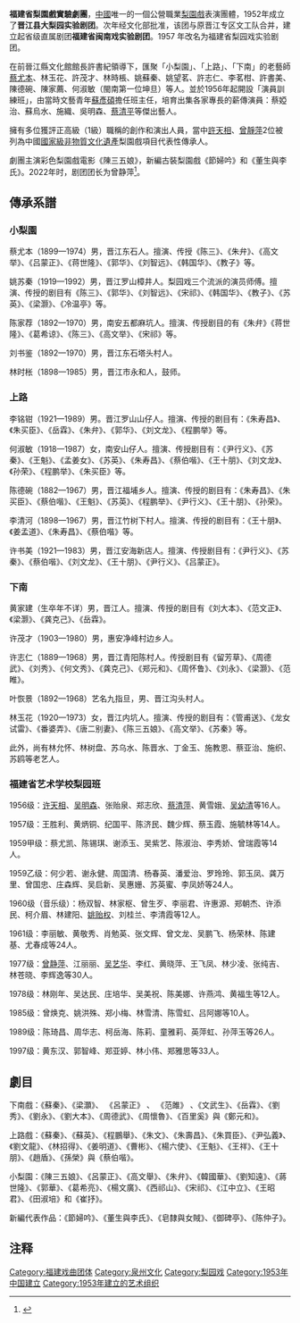 {{Refimprove|time=2022-06-29T10:31:04+00:00}}
'''福建省梨園戲實驗劇團'''，[[中國|中國]]唯一的一個公營職業[[梨園戲|梨園戲]]表演團體，1952年成立了'''晋江县大梨园实验剧团'''。次年经文化部批准，该团与原晋江专区文工队合并，建立起省级直属剧团'''福建省闽南戏实验剧团'''。1957 年改名为福建省梨园戏实验剧团。

在前晉江縣文化館館長許書紀領導下，匯聚「小梨園」、「上路」、「下南」的老藝師[[蔡尤本|蔡尤本]]、林玉花、許茂才、林時棖、姚蘇秦、姚望茗、許志仁、李茗柑、許書美、陳德碗、陳家薦、何淑敏（閩南第一位坤旦）等人。並於1956年起開設「演員訓練班」，由當時文藝青年[[蘇彥碩|蘇彥碩]]擔任班主任，培育出集各家專長的薪傳演員：蔡婭治、蘇烏水、施織、吳明森、[[蔡清平|蔡清平]]等傑出藝人。

擁有多位獲評正高級（1級）職稱的創作和演出人員，當中[[許天相|許天相]]、[[曾靜萍|曾靜萍]]2位被列為中國[[國家級非物質文化遺產|國家級非物質文化遺產]]梨園戲項目代表性傳承人。

劇團主演彩色梨園戲電影《陳三五娘》，新編古裝梨園戲《節婦吟》和《董生與李氏》。2022年时，剧团团长为曾静萍<ref>{{Cite web |url=http://m.fznews.com.cn/dsxw/20220307/13H0230K4o.shtml|title=福建省梨园戏实验剧团团长曾静萍代表：传承非遗应坚守本真拥抱创新|accessdate=2022-04-06 |author=记者：张诗瑶、高建进|date=2022-03-07|work= |publisher=福州新闻网，来源：《光明日报》（2022年03月07日06版）|quote=|language=Zh-hans }}</ref>。

==傳承系譜==

===小梨園===
蔡尤本（1899—1974）男，晋江东石人。擅演、传授《陈三》、《朱弁》、《高文举》、《吕蒙正》、《蒋世隆》、《郭华》、《刘智远》、《韩国华》、《教子》等。

姚苏秦（1919—1992）男，晋江罗山樟井人。梨园戏三个流派的演员师傅。擅演、传授的剧目有《陈三》、《郭华》、《刘智远》、《宋祁》、《韩国华》、《教子》、《苏英》、《梁灏》、《冷温亭》等。

陈家荐（1892—1970）男，南安五都麻坑人。擅演、传授剧目的有《朱弁》《蒋世隆》、《葛希谅》、《陈三》、《高文举》、《宋祁》等。

刘书鉴（1892—1970）男，晋江东石塔头村人。

林时枨（1898—1985）男，晋江市永和人，鼓师。

===上路===
李铭钳（1921—1989）男。晋江罗山山仔人。擅演、传授的剧目有：《朱寿昌》、《朱买臣》、《岳霖》、《朱弁》、《郭华》、《刘文龙》、《程鹏举》等。

何淑敏（1918—1987）女，南安山仔人。擅演、传授剧目有：《尹行义》、《苏秦》、《王魁》、《孟姜女》、《苏英》、《朱寿昌》、《蔡伯喈》、《王十朋》、《刘文龙》、《孙荣》、《程鹏举》、《朱买臣》等。

陈德碗（1882—1967）男，晋江福埔乡人。擅演、传授的剧目有：《朱寿昌》、《朱买臣》、《蔡伯喈》、《王魁》、《苏英》、《程鹏举》、《尹行义》、《王十朋》、《孙荣》。

李清河（1898—1967）男，晋江竹树下村人。擅演、传授的剧目有：《王十朋》、《姜孟道》、《朱寿昌》、《蔡伯喈》等。

许书美（1921—1983）男，晋江安海新店人。擅演、传授剧目有：《尹行义》、《苏秦》、《蔡伯喈》、《刘文龙》、《王十朋》、《尹行义》、《吕蒙正》。

===下南===
黄家建（生卒年不详）男，晋江人。擅演、传授的剧目有《刘大本》、《范文正》、《梁灏》、《龚克己》、《岳霖》。

许茂才（1903—1980）男，惠安净峰村边乡人。

许志仁（1889—1968）男，晋江青阳陈村人。传授剧目有《留芳草》、《周德武》、《刘秀》、《何文秀》、《龚克己》、《郑元和》、《周怀鲁》、《刘永》、《梁灏》、《范睢》。

叶恢景（1892—1968）艺名九指旦，男、晋江沟头村人。

林玉花（1920—1973）女，晋江内坑人。擅演、传授的剧目有：《管甫送》、《龙女试雷》、《番婆弄》、《唐二别妻》、《陈三五娘》、《高文举》、《苏秦》等。

此外，尚有林允怀、林树盘、苏乌水、陈晋水、丁金玉、施教恩、蔡亚治、施织、苏鸥等老艺人。

===福建省艺术学校梨园班===

1956级：[[许天相|许天相]]、[[吴明森|吴明森]]、张贻泉、郑志欣、[[蔡清萍|蔡清萍]]、黄雪娥、[[吴幼清|吴幼清]]等16人。

1957级：王胜利、黄炳铜、纪国平、陈济民、魏少辉、蔡玉霞、施毓林等14人。

1959甲级：蔡尤凯、陈锡琪、谢添玉、吴紫艺、陈淑治、李秀娇、曾瑞霞等14人。

1959乙级：何少若、谢永健、周国清、杨春英、潘爱治、罗玲玲、郭玉凤、龚万里、曾国忠、庄森辉、吴启新、吴惠姗、苏英蜜、李凤娇等24人。

1960级（音乐级）：杨双智、林家枢、曾生歹、李丽君、许惠源、郑朝杰、许添民、柯介眉、林建阳、[[姚贻权|姚贻权]]、刘桂兰、李清霞等12人。

1961级：李丽敏、黄敬秀、肖勉英、张文辉、曾文龙、吴鹏飞、杨荣林、陈建基、尤春成等24人。

1977级：[[曾静萍|曾静萍]]、江丽丽、[[吴艺华|吴艺华]]、李红、黄晓萍、王飞凤、林少凌、张纯吉、林苍晓、李辉逸等30人。

1978级：林刚年、吴达民、庄培华、吴美祝、陈美娜、许燕鸿、黄福生等12人。

1985级：曾焕克、姚洪殊、郑小梅、林雪清、陈雪虹、吕阿娜等10人。

1989级：陈琦昌、周华志、柯岳海、陈莉、童雅莉、英萍虹、孙萍玉等26人。

1997级：黄东汉、郭智峰、郑亚婷、林小伟、郑雅思等33人。

==劇目==
下南戲：《蘇秦》、《梁灝》、 《呂蒙正》 、 《范雎》 、《文武生》、《岳霖》、《劉秀》、《劉永》、《劉大本》、《周德武》、《周懷魯》、《百里奚》與《鄭元和》。

上路戲：《蘇秦》、《蘇英》、《程鵬舉》、《朱文》、《朱壽昌》、《朱買臣》、《尹弘義》、《劉文龍》、《林招得》、《姜明道》、《曹彬》、《楊六使》、《王魁》、《王祥》、《王十朋》、《趙盾》、《孫榮》與《蔡伯喈》。

小梨園：《陳三五娘》、《呂蒙正》、《高文舉》、《朱弁》、《韓國華》、《劉知遠》、《蔣世隆》、《郭華》、《葛希亮》、《楊文廣》、《西祁山》、《宋祁》、《江中立》、《王昭君》、《田淑培》和《崔抒》。

新編代表作品：《節婦吟》、《董生與李氏》、《皂隸與女賊》、《御碑亭》、《陈仲子》。

== 注释 ==

{{Reflist|30em}}

[[Category:福建戏曲团体|Category:福建戏曲团体]]
[[Category:泉州文化|Category:泉州文化]]
[[Category:梨园戏|Category:梨园戏]]
[[Category:1953年中国建立|Category:1953年中国建立]]
[[Category:1953年建立的艺术组织|Category:1953年建立的艺术组织]]